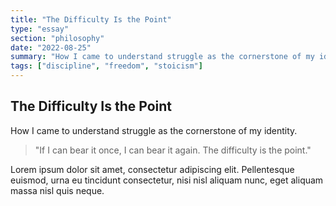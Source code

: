 ```yaml
---
title: "The Difficulty Is the Point"
type: "essay"
section: "philosophy"
date: "2022-08-25"
summary: "How I came to understand struggle as the cornerstone of my identity."
tags: ["discipline", "freedom", "stoicism"]
---
```


## The Difficulty Is the Point

How I came to understand struggle as the cornerstone of my identity.

> "If I can bear it once, I can bear it again. The difficulty is the point."

Lorem ipsum dolor sit amet, consectetur adipiscing elit. Pellentesque euismod, urna eu tincidunt consectetur, nisi nisl aliquam nunc, eget aliquam massa nisl quis neque. 